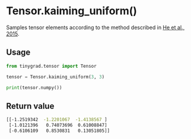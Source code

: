 # Tensor.kaiming_uniform()

Samples tensor elements according to the method described in [He et al., 2015](https://arxiv.org/abs/1502.01852).

## Usage

```python copy
from tinygrad.tensor import Tensor

tensor = Tensor.kaiming_uniform(3, 3)

print(tensor.numpy())
```

## Return value

```bash
[[-1.2519342  -1.2201067  -1.4138567 ]
 [-1.0121396   0.74073696  0.61008847]
 [-0.6106109   0.8530831   0.13051805]] 
```